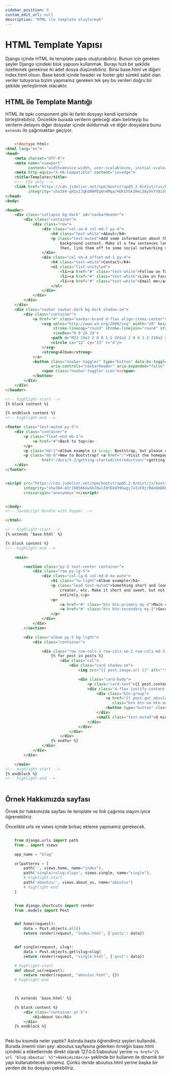 ```yaml
---
sidebar_position: 9
custom_edit_url: null
description: "HTML ile template oluşturmak"
---
```



# HTML Template Yapısı

Django içinde HTML ile template yapısı oluşturabiliriz. Bunun için gereken şeyler Django içindeki blok yapısını kullanmak. Burayı hızlı bir şekilde özetlemek gerekirse iki adet dosya düşünebiliriz. Birisi base.html ve diğeri index.html olsun. Base kendi içinde header ve footer gibi sürekli sabit olan veriler tutuyorsa bizim yapmamız gereken tek şey bu verileri doğru bir şekilde yerleştirmek olacaktır.

## HTML ile Template Mantığı

HTML ile tıpkı component gibi iki farklı dosyayı kendi içerisinde birleştirebiliriz. Öncelikle burada verilerin geleceği alanı belirleyip bu verilerin detayını diğer dosyalar içinde doldurmak ve diğer dosyalara bunu `extends` ile çağırmaktan geçiyor. 


<Tabs>
  <TabItem value="base" label="template/base.html" default>

```html

    <!doctype html>
<html lang="en">
<head>
    <meta charset="UTF-8">
    <meta name="viewport"
          content="width=device-width, user-scalable=no, initial-scale=1.0, maximum-scale=1.0, minimum-scale=1.0">
    <meta http-equiv="X-UA-Compatible" content="ie=edge">
    <title>Template</title>
    <!-- CSS only -->
    <link href="https://cdn.jsdelivr.net/npm/bootstrap@5.2.0/dist/css/bootstrap.min.css" rel="stylesheet"
          integrity="sha384-gH2yIJqKdNHPEq0n4Mqa/HGKIhSkIHeL5AyhkYV8i59U5AR6csBvApHHNl/vI1Bx" crossorigin="anonymous">
</head>
<body>

<header>
    <div class="collapse bg-dark" id="navbarHeader">
        <div class="container">
            <div class="row">
                <div class="col-sm-8 col-md-7 py-4">
                    <h4 class="text-white">About</h4>
                    <p class="text-muted">Add some information about the album below, the author, or any other
                        background context. Make it a few sentences long so folks can pick up some informative tidbits.
                        Then, link them off to some social networking sites or contact information.</p>
                </div>
                <div class="col-sm-4 offset-md-1 py-4">
                    <h4 class="text-white">Contact</h4>
                    <ul class="list-unstyled">
                        <li><a href="#" class="text-white">Follow on Twitter</a></li>
                        <li><a href="#" class="text-white">Like on Facebook</a></li>
                        <li><a href="#" class="text-white">Email me</a></li>
                    </ul>
                </div>
            </div>
        </div>
    </div>
    <div class="navbar navbar-dark bg-dark shadow-sm">
        <div class="container">
            <a href="#" class="navbar-brand d-flex align-items-center">
                <svg xmlns="http://www.w3.org/2000/svg" width="20" height="20" fill="none" stroke="currentColor"
                     stroke-linecap="round" stroke-linejoin="round" stroke-width="2" aria-hidden="true" class="me-2"
                     viewBox="0 0 24 24">
                    <path d="M23 19a2 2 0 0 1-2 2H3a2 2 0 0 1-2-2V8a2 2 0 0 1 2-2h4l2-3h6l2 3h4a2 2 0 0 1 2 2z"/>
                    <circle cx="12" cy="13" r="4"/>
                </svg>
                <strong>Album</strong>
            </a>
            <button class="navbar-toggler" type="button" data-bs-toggle="collapse" data-bs-target="#navbarHeader"
                    aria-controls="navbarHeader" aria-expanded="false" aria-label="Toggle navigation">
                <span class="navbar-toggler-icon"></span>
            </button>
        </div>
    </div>
</header>

<!-- highlight-start -->
{% block content %}

{% endblock content %}
<!-- highlight-end -->

<footer class="text-muted py-5">
    <div class="container">
        <p class="float-end mb-1">
            <a href="#">Back to top</a>
        </p>
        <p class="mb-1">Album example is &copy; Bootstrap, but please download and customize it for yourself!</p>
        <p class="mb-0">New to Bootstrap? <a href="/">Visit the homepage</a> or read our <a
                href="/docs/5.2/getting-started/introduction/">getting started guide</a>.</p>
    </div>
</footer>


<script src="https://cdn.jsdelivr.net/npm/bootstrap@5.2.0/dist/js/bootstrap.bundle.min.js"
        integrity="sha384-A3rJD856KowSb7dwlZdYEkO39Gagi7vIsF0jrRAoQmDKKtQBHUuLZ9AsSv4jD4Xa"
        crossorigin="anonymous"></script>


</body>
<!-- JavaScript Bundle with Popper -->

</html>

```
  </TabItem>
  <TabItem value="indexl" label="template/index.html">

```html
<!-- highlight-start -->
{% extends 'base.html' %}

{% block content %}
<!-- highlight-end -->

    <main>

        <section class="py-5 text-center container">
            <div class="row py-lg-5">
                <div class="col-lg-6 col-md-8 mx-auto">
                    <h1 class="fw-light">Album example</h1>
                    <p class="lead text-muted">Something short and leading about the collection below—its contents, the
                        creator, etc. Make it short and sweet, but not too short so folks don’t simply skip over it
                        entirely.</p>
                    <p>
                        <a href="#" class="btn btn-primary my-2">Main call to action</a>
                        <a href="#" class="btn btn-secondary my-2">Secondary action</a>
                    </p>
                </div>
            </div>
        </section>

        <div class="album py-5 bg-light">
            <div class="container">

                <div class="row row-cols-1 row-cols-sm-2 row-cols-md-3 g-3">
                    {% for post in posts %}
                        <div class="col">
                            <div class="card shadow-sm">
                                <img src="{{ post.image.url }}" alt="">

                                <div class="card-body">
                                    <p class="card-text">{{ post.content }}</p>
                                    <div class="d-flex justify-content-between align-items-center">
                                        <div class="btn-group">
                                            <a href="{{ post.get_absolute_url }}" role="button"
                                               class="btn btn-sm btn-outline-secondary">View</a>
                                            <button type="button" class="btn btn-sm btn-outline-secondary">Edit</button>
                                        </div>
                                        <small class="text-muted">9 mins</small>
                                    </div>
                                </div>
                            </div>
                        </div>
                    {% endfor %}
                </div>
            </div>
        </div>

    </main>
<!-- highlight-start -->
{% endblock %}
<!-- highlight-end -->
    
```
  </TabItem>
</Tabs>


## Örnek Hakkımızda sayfası


Örnek bir hakkımızda sayfası ile template ve link çağırma olayını iyice öğrenebiliriz.


Öncelikle urls ve views içinde birkaç ekleme yapmamız gerekecek.


<Tabs>
  <TabItem value="urls" label="blog/urls.py" default>

```python

    from django.urls import path
    from . import views

    app_name = "blog"

    urlpatterns = [
        path('', views.home, name="index"),
        path('single/<slug:slug>', views.single, name="single"),
        # highlight-start
        path('aboutus/', views.about_us, name="aboutus")
        # highlight-end
    ]


```
  </TabItem>
  <TabItem value="views" label="blog/views.py">

```python

    from django.shortcuts import render
    from .models import Post


    def home(request):
        data = Post.objects.all()
        return render(request, "index.html", {'posts': data})


    def single(request, slug):
        data = Post.objects.get(slug=slug)
        return render(request, "single.html", {'post': data})

    # highlight-start
    def about_us(request):
        return render(request, "aboutus.html", {})
    # highlight-end
    
```
  </TabItem>

  <TabItem value="aboutus" label="template/aboutus.html">

```html

    {% extends 'base.html' %}

    {% block content %}
        <div class="container pt-5">
            <h1>About Us</h1>
        </div>
    {% endblock %}
    
```
  </TabItem>
</Tabs>


Peki bu kısımda neler yaptık? Aslında başta öğrendimiz şeyleri kullandık. Burada önemli olan şey: aboutus sayfasına giderken örneğin base.html içindeki a etiketlerinde direkt olarak 127.0.0.1/aboutus/ yerine `<a href="{% url 'blog:aboutus' %}">Hakkımızda</a>` şeklinde bir kullanım ile dinamik bir yapı kullanabilecek olmamız. Çünkü ileride aboutus.html yerine başka bir yerden de bu dosyayı çekebiliriz.